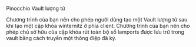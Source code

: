 
<ChallengeTitle>Pinocchio Vault lượng tử</ChallengeTitle>

<RequirementList>
  <Requirement title="Thử thách 1: Mở một Vault lượng tử">
    Chương trình của bạn nên cho phép người dùng tạo một Vault lượng tử sau khi tạo một cặp khóa winternitz ở phía client.
  </Requirement>

  <Requirement title="Thử thách 2: Đóng một Vault lượng tử">
    Chương trình của bạn nên cho phép chủ sở hữu của cặp khóa rút toàn bộ số lamports được lưu trữ trong vault bằng cách truyền một thông điệp đã ký.
  </Requirement>
</RequirementList>
